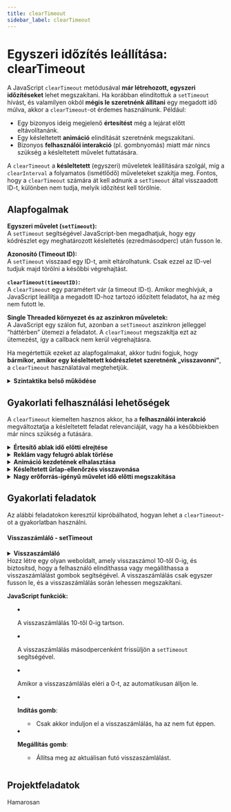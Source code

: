 ```yaml
---  
title: clearTimeout  
sidebar_label: clearTimeout  
---
```


# Egyszeri időzítés leállítása: clearTimeout

A JavaScript `clearTimeout` metódusával **már létrehozott, egyszeri időzítéseket** lehet megszakítani. Ha korábban elindítottuk a `setTimeout` hívást, és valamilyen okból **mégis le szeretnénk állítani** egy megadott idő múlva, akkor a `clearTimeout`-ot érdemes használnunk. Például:

- Egy bizonyos ideig megjelenő **értesítést** még a lejárat előtt eltávolítanánk.  
- Egy késleltetett **animáció** elindítását szeretnénk megszakítani.  
- Bizonyos **felhasználói interakció** (pl. gombnyomás) miatt már nincs szükség a késleltetett művelet futtatására.

A `clearTimeout` a **késleltetett** (egyszeri) műveletek leállítására szolgál, míg a `clearInterval` a folyamatos (ismétlődő) műveleteket szakítja meg. Fontos, hogy a `clearTimeout` számára át kell adnunk a `setTimeout` által visszaadott ID-t, különben nem tudja, melyik időzítést kell törölnie.

## Alapfogalmak

 **Egyszeri művelet (`setTimeout`):**  
   A `setTimeout` segítségével JavaScript-ben megadhatjuk, hogy egy kódrészlet egy meghatározott késleltetés (ezredmásodperc) után fusson le.

**Azonosító (Timeout ID):**  
   A `setTimeout` visszaad egy ID-t, amit eltárolhatunk. Csak ezzel az ID-vel tudjuk majd törölni a későbbi végrehajtást.

**`clearTimeout(timeoutID)`:**  
   A `clearTimeout` egy paramétert vár (a timeout ID-t). Amikor meghívjuk, a JavaScript leállítja a megadott ID-hoz tartozó időzített feladatot, ha az még nem futott le.

**Single Threaded környezet és az aszinkron műveletek:**  
   A JavaScript egy szálon fut, azonban a `setTimeout` aszinkron jelleggel “háttérben” ütemezi a feladatot. A `clearTimeout` megszakítja ezt az ütemezést, így a callback nem kerül végrehajtásra.

Ha megértettük ezeket az alapfogalmakat, akkor tudni fogjuk, hogy **bármikor, amikor egy késleltetett kódrészletet szeretnénk „visszavonni”**, a `clearTimeout` használatával megtehetjük.

<details className="dropdown-task">
  <summary><strong>Szintaktika belső működése</strong></summary>

  **Hogyan néz ki a `clearTimeout` használata JavaScript-ben?**  
  Vizsgáljunk meg egy példát, ahol elindítunk egy késleltetett feladatot, majd rövid időn belül leállítjuk:

  ```js
  // 3 másodperc késleltetés után írna ki egy üzenetet a konzolra
  const timeoutID = setTimeout(function() {
    console.log("3 másodperc eltelt, most futott le ez az üzenet.");
  }, 3000);

  // 1 másodperc után meggondoljuk magunkat és töröljük a késleltetett feladatot
  setTimeout(function() {
    clearTimeout(timeoutID);
    console.log("A késleltetett üzenetet megszakítottuk.");
  }, 1000);
  ```

  1. A `setTimeout` visszaad egy timeoutID-t, amely a később lefuttatandó feladat azonosítója.  
  2. Mivel úgy döntünk, hogy mégis töröljük a feladatot, 1 másodperc múlva meghívjuk a `clearTimeout(timeoutID)` metódust.  
  3. Ez megszakítja a `setTimeout` által ütemezett műveletet, így a “3 másodperc eltelt…” üzenet sosem jelenik meg.  
  4. Helyette 1 másodperc után kiírjuk, hogy megszakítottuk a késleltetett üzenetet.

  **A kulisszák mögött**:  
  - A `setTimeout` létrehoz egy feladatot a Web API-n keresztül, ami 3 mp múlva bekerülne a callback sorba (Callback Queue).  
  - 1 mp után azonban egy másik `setTimeout` meghívja a `clearTimeout`-ot.  
  - A `clearTimeout` törli a bejegyzést a belső időzített feladat-nyilvántartásból, mielőtt az még a fő szálra kerülne.  
  - Így a 3 mp múlva esedékes callback már nem fog végrehajtódni.

</details>

## Gyakorlati felhasználási lehetőségek

A `clearTimeout` kiemelten hasznos akkor, ha a **felhasználói interakció** megváltoztatja a késleltetett feladat relevanciáját, vagy ha a későbbiekben már nincs szükség a futására.

<details className="dropdown-task">
  <summary><strong>Értesítő ablak idő előtti elrejtése</strong></summary>

  Vegyünk egy példát, amikor egy értesítő ablakot jelenítünk meg:
  - `setTimeout`-tal 5 másodperc után automatikusan bezárnánk az ablakot.  
  - Ha a felhasználó saját maga zárja be az üzenetet korábban, akkor `clearTimeout`-ot hívva megakadályozhatjuk az extra “bezárás” futtatását, amely már szükségtelen.

</details>

<details className="dropdown-task">
  <summary><strong>Reklám vagy felugró ablak törlése</strong></summary>

  Néhány oldal 10-15 másodperc után valamilyen felugró reklámot jelenít meg:
  - A `setTimeout` ütemezi a reklám megjelenítését.  
  - Ha a felhasználó időközben például díjcsomagot vásárolt, és így reklámmentessé vált, akkor `clearTimeout`-tal **törölhetjük** a tervezett felugrót, hogy ne zavarjuk a felhasználót.

</details>

<details className="dropdown-task">
  <summary><strong>Animáció kezdetének elhalasztása</strong></summary>

  Sokszor a weboldalon egy animációt `setTimeout`-tal **késleltetve** indítunk el (pl. 2 másodperc múlva fokozatosan megjelenik egy banner). Ha azonban a felhasználó valamilyen interakciót kezdeményez (például másik menüpontra navigál), akkor már nincs értelme az animáció elindításának:
  - `clearTimeout`-tal egyszerűen megakadályozhatjuk a felesleges animáció-indítást.

</details>

<details className="dropdown-task">
  <summary><strong>Késleltetett űrlap-ellenőrzés visszavonása</strong></summary>

  Képzelj el egy webes űrlapot, ahol gépelés közben `setTimeout`-tal 1-2 másodperccel késleltetve futnak le ellenőrzések (például jelszóerősség, e-mail formátum). Ha a felhasználó gyorsan kitölti az űrlapot és már elküldi, lehet, hogy már nincs szükség a “régi” késleltetett ellenőrzés futtatására:
  - `clearTimeout` segítségével leállítjuk a felesleges validálást, és ezzel optimalizáljuk a felhasználói élményt.

</details>

<details className="dropdown-task">
  <summary><strong>Nagy erőforrás-igényű művelet idő előtti megszakítása</strong></summary>

  Ha egy hosszabb, de késleltetett folyamatot terveznénk elindítani (pl. képtömörítés, adatelemzés) és közben a felhasználó jelzi, hogy mégsem igényli ezt a funkciót, akkor a `clearTimeout` “visszavonhatja” a még el sem indult folyamatot, mielőtt fölöslegesen elkezdenénk a számításokat.

</details>

## Gyakorlati feladatok

Az alábbi feladatokon keresztül kipróbálhatod, hogyan lehet a `clearTimeout`-ot a gyakorlatban használni.

#### Visszaszámláló - setTimeout

<details class="dropdown-task">
  <summary>
    <strong>Visszaszámláló</strong><br/>
    Hozz létre egy olyan weboldalt, amely visszaszámol 10-től 0-ig, és biztosítsd, hogy a felhasználó elindíthassa vagy megállíthassa a visszaszámlálást gombok segítségével. A visszaszámlálás csak egyszer fusson le, és a visszaszámlálás során lehessen megszakítani.

   **JavaScript funkciók:**
   - A visszaszámlálás 10-től 0-ig tartson.
   - A visszaszámlálás másodpercenként frissüljön a `setTimeout` segítségével.
   - Amikor a visszaszámlálás eléri a 0-t, az automatikusan álljon le.

   - **Indítás gomb**:
     - Csak akkor induljon el a visszaszámlálás, ha az nem fut éppen.

   - **Megállítás gomb**:
     - Állítsa meg az aktuálisan futó visszaszámlálást.
  </summary>
  
  #### Kód megoldása:

```html
<!DOCTYPE html>
<html lang="hu">
<head>
    <meta charset="UTF-8">
    <title>Visszaszámlálás Példa setTimeout-tal</title>
    <style>
        /* A body központozása Flexbox segítségével */
        body {
            display: flex; /* Flexbox elrendezés */
            flex-direction: column; /* A tartalom függőlegesen helyezkedjen el */
            align-items: center; /* Középre igazítás vízszintesen */
            justify-content: center; /* Középre igazítás függőlegesen */
            height: 100vh; /* Az oldal teljes magasságát lefedi */
            background-color: #e0f7fa; /* Világoskék háttérszín */
            font-family: Arial, sans-serif; /* Egyszerű, modern betűtípus */
        }

        /* A fejléc stílusozása */
        h1 {
            color: #2e7d32; /* Zöld szín a szöveghez */
            font-size: 4em; /* Nagy betűméret */
            margin-bottom: 20px; /* Alsó margó a távolsághoz */
        }

        /* Gombok alapstílusa */
        button {
            padding: 10px 20px; /* Belső térköz */
            margin: 5px; /* Külső térköz */
            font-size: 1em; /* Közepes betűméret */
            border: none; /* Nincs keret */
            border-radius: 5px; /* Lekerekített sarkok */
            cursor: pointer; /* Mutatóvá változó kurzor hover állapotban */
        }

        /* Indítás gomb stílusa */
        #startBtn {
            background-color: #66bb6a; /* Világoszöld háttérszín */
            color: white; /* Fehér szöveg */
        }

        /* Megállítás gomb stílusa */
        #stopBtn {
            background-color: #ef5350; /* Piros háttérszín */
            color: white; /* Fehér szöveg */
        }

        /* Hover-effektus a gombokhoz */
        button:hover {
            opacity: 0.8; /* Enyhén átlátszóvá válik hover állapotban */
        }
    </style>
</head>
<body>

    <!-- A visszaszámláló értéke megjelenik itt -->
    <h1 id="countdown">10</h1>
    <div>
        <!-- Indítás gomb -->
        <button id="startBtn">Indítás</button>
        <!-- Megállítás gomb -->
        <button id="stopBtn">Megállítás</button>
    </div>

    <script>
        // Az aktuális visszaszámláló érték elemének lekérése
        const countdownElement = document.getElementById('countdown');

        // Az Indítás és Megállítás gombok elemeinek lekérése
        const startBtn = document.getElementById('startBtn');
        const stopBtn = document.getElementById('stopBtn');

        // A visszaszámláló induló értéke
        let count = 10;

        // Az timeout azonosítója; ezzel lehet törölni a visszaszámlálást
        let timeoutId = null;

        // A visszaszámláló frissítése
        function updateCountdown() {
            // Az aktuális érték megjelenítése a számláló elemben
            countdownElement.textContent = count;

            // Ha még nem értük el a nullát, csökkentsük az értéket
            if (count > 0) {
                count--; // A számláló értékének csökkentése
                timeoutId = setTimeout(updateCountdown, 1000); // 1 másodperces késleltetés
            } else {
                timeoutId = null; // Az időzítő nullázása
            }
        }

        // Az "Indítás" gombra kattintva indul a visszaszámlálás
        startBtn.addEventListener('click', () => {
            // Ellenőrzés: ha nincs aktív visszaszámlálás, és az érték még nagyobb mint 0
            if (!timeoutId && count > 0) {
                updateCountdown(); // Azonnali frissítés
            }
        });

        // A "Megállítás" gombra kattintva leáll a visszaszámlálás
        stopBtn.addEventListener('click', () => {
            if (timeoutId) {
                clearTimeout(timeoutId); // Az időzítő törlése
                timeoutId = null; // Az időzítő azonosítójának nullázása
            }
        });
    </script>

</body>
</html>
```

#### Működés rövid magyarázata:
**HTML:** A `<h1>` elem megjeleníti a visszaszámláló aktuális értékét. Az "Indítás" és "Megállítás" gombok az események vezérlésére szolgálnak.

**JavaScript:**
   - **`setTimeout`:** Egyszeri időzítéssel frissíti a visszaszámláló értékét, amely újrahívja önmagát.
   - **`clearTimeout`:** Megállítja az aktuális időzítést.
   - **Gombok eseménykezelése:** Az "Indítás" elindítja, a "Megállítás" pedig leállítja a visszaszámlálást.
   - Az "Indítás" gomb csak akkor működik, ha nincs futó időzítő.
</details>


## Projektfeladatok

Hamarosan
